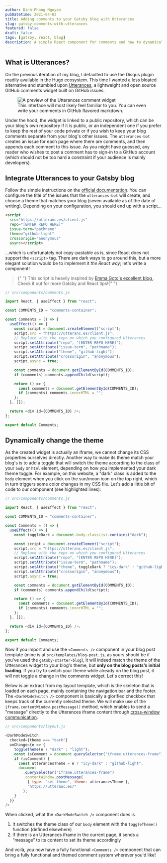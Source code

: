 ```yaml
---
author: Dinh-Phong Nguyen
pubDatetime: 2021-04-03
title: Adding comments to your Gatsby blog with Utterances
slug: gatsby-comments-with-utterances
featured: false
draft: false
tags: [gatsby, react, blog]
description: A simple React component for comments and how to dynamically change its theme
---
```



## What is Utterances?

On the previous iteration of my blog, I defaulted to use the Disqus plugin readily available in the Hugo ecosystem. This time I wanted a less bloated alternative and stumbled upon [Utterances](https://utteranc.es), a lightweight and open source GitHub comments widget built on GitHub issues.

<figure>
  <Image
    src={utterancesPreview}
    alt="A preview of the Utterances comment widget"
  />
  <figcaption>
    This interface will most likely feel familiar to you. You can even write
    your comments in GitHub flavored markdown.
  </figcaption>
</figure>

Under the hood, the widget is linked to a public repository, which can be your blog's own repository if it is public, or an independent one if you prefer to keep the rest of your code private or if you wish to keep your blog comments separate from your blog's other issues. The `utterances-bot` creates an issue for each page where there are comments, and then appends each comment to this issue. As you might have guessed, any reader who wishes to post a comment has to sign-in to a GitHub account (which should not be too hard a constraint if your audience is mainly developers).

## Integrate Utterances to your Gatsby blog

Follow the simple instructions on the [official documentation](https://utteranc.es/). You can configure the title of the issues that the `utterances-bot` will create, and choose a theme that matches your blog (seven available as of the date of writing). Depending on your configuration, you should end up with a script...

```html
<script
  src="https://utteranc.es/client.js"
  repo="[ENTER REPO HERE]"
  issue-term="pathname"
  theme="github-light"
  crossorigin="anonymous"
  async></script>
```

...which is unfortunately not copy-pastable as is, since React does not support the `<script>` tag. There are dark ways to go around this, but a more elegant solution would be to implement it _the React way_; let's write a component!

<blockquote class="prose-quoteless">
  {" "}
  This script is heavily inspired by <a
    href="https://www.emgoto.com/gatsby-comments/"
    target="_blank"
    rel="noreferrer">
    Emma Goto's excellent blog
  </a>. Check it out for more Gatsby and React tips!{" "}
</blockquote>

```js
// src/components/comments.js

import React, { useEffect } from "react";

const COMMENTS_ID = "comments-container";

const Comments = () => {
  useEffect(() => {
    const script = document.createElement("script");
    script.src = "https://utteranc.es/client.js";
    // Replace with the repo on which you configured Utterances
    script.setAttribute("repo", "[ENTER REPO HERE]");
    script.setAttribute("issue-term", "pathname");
    script.setAttribute("theme", "github-light");
    script.setAttribute("crossorigin", "anonymous");
    script.async = true;

    const comments = document.getElementById(COMMENTS_ID);
    if (comments) comments.appendChild(script);

    return () => {
      const comments = document.getElementById(COMMENTS_ID);
      if (comments) comments.innerHTML = "";
    };
  }, []);

  return <div id={COMMENTS_ID} />;
};

export default Comments;
```

## Dynamically change the theme

As the created widget is actually an iframe, we cannot change its CSS properties ourselves directly. Another way to make its theme match your blog's is to add a toggle that will switch the theme according to the class of your `body` or `html` element, depending on how you implemented your dark theme toggle. For example, on this website, a "dark" class is added to the `body` element when you click on the sun/moon icon on the top right, which in turn triggers some color changes in my CSS file. Let's add a little bit of code to our component (see highlighted lines):

```js
// src/components/comments.js

import React, { useEffect } from "react";

const COMMENTS_ID = "comments-container";

const Comments = () => {
  useEffect(() => {
    const toggleDark = document.body.classList.contains("dark");

    const script = document.createElement("script");
    script.src = "https://utteranc.es/client.js";
    // Replace with the repo on which you configured Utterances
    script.setAttribute("repo", "[ENTER REPO HERE]");
    script.setAttribute("issue-term", "pathname");
    script.setAttribute("theme", toggleDark ? "icy-dark" : "github-light");
    script.setAttribute("crossorigin", "anonymous");
    script.async = true;

    const comments = document.getElementById(COMMENTS_ID);
    if (comments) comments.appendChild(script);

    return () => {
      const comments = document.getElementById(COMMENTS_ID);
      if (comments) comments.innerHTML = "";
    };
  }, []);

  return <div id={COMMENTS_ID} />;
};

export default Comments;
```

Now if you import and use the `<Comments />` component in your blog post template (mine is at `src/templates/blog-post.js`, as yours should be if you've used the `gatsby-starter-blog`), it will indeed match the theme of the Utterances widget to your blog's theme, but **only on the blog posts's initial loading**. If you try to switch your theme while already on the blog post, it will not toggle a change in the comments widget. Let's correct this!

Below is an extract from my layout template, which is the skeleton that is loaded on each page, mainly containing the navigation bar and the footer. The `<DarkModeSwitch />` component is basically a glorified checkbox that keeps track of the currently selected theme. We will make use of the `iframe.contentWindow.postMessage()` method, which enables to send a "message" directly to the Utterances iframe content through [cross-window communication](https://javascript.info/cross-window-communication).

```js
// src/components/layout.js

<DarkModeSwitch
  checked={theme === "dark"}
  onChange={e => {
    toggleTheme(e ? "dark" : "light");
    const isComment = document.querySelector("iframe.utterances-frame");
    if (isComment) {
      const utterancesTheme = e ? "icy-dark" : "github-light";
      document
        .querySelector("iframe.utterances-frame")
        .contentWindow.postMessage(
          { type: "set-theme", theme: utterancesTheme },
          "https://utteranc.es/"
        );
    }
  }}
/>
```

When clicked, what the `<DarkModeSwitch />` component does is

1. It switches the theme class of our `body` element with the `toggleTheme()` function (defined elsewhere)
2. If there is an Utterances iframe in the current page, it sends a “message” to its content to set its theme accordingly

And voilà, you now have a fully functional `<Comments />` component that can bring a fully functional and themed comment system wherever you'd like!
